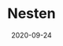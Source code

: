 ---
title: Nesten
category: Partners
status: publish
date: 2020-09-24
slug: Nesten is an IoT communications provider for LPWAN connectivity || Hardware & Connectivity partner (Korea)
website: https://medium.com/@iotex/iotex-nesten-building-next-gen-iot-communication-ecosystems-dff617ccc1f2
twitter:
logo:
featured_img: https://wp.gcap1.iotex.io/wp-content/uploads/2020/10/nesten.jpg
telegram:
---